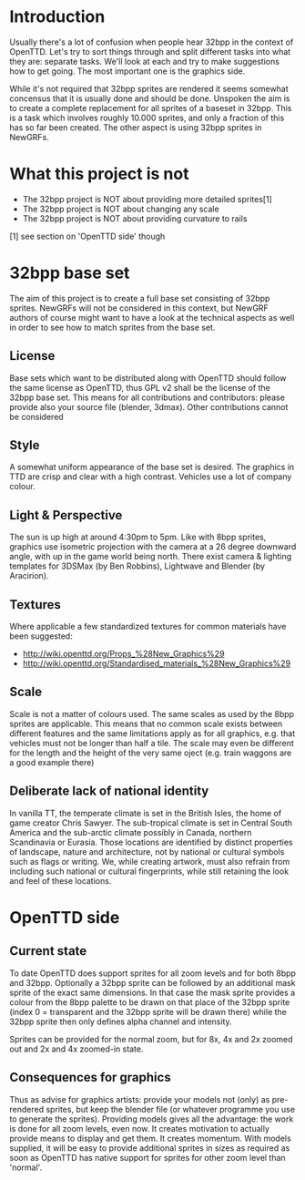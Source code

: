 = Introduction =

Usually there's a lot of confusion when people hear 32bpp in the context of OpenTTD. Let's try to sort things through and split different tasks into what they are: separate tasks. We'll look at each and try to make suggestions how to get going. The most important one is the graphics side.

While it's not required that 32bpp sprites are rendered it seems somewhat concensus that it is usually done and should be done. Unspoken the aim is to create a complete replacement for all sprites of a baseset in 32bpp. This is a task which involves roughly 10.000 sprites, and only a fraction of this has so far been created. The other aspect is using 32bpp sprites in NewGRFs.

= What this project is not =

* The 32bpp project is NOT about providing more detailed sprites[1]
* The 32bpp project is NOT about changing any scale
* The 32bpp project is NOT about providing curvature to rails

[1] see section on 'OpenTTD side' though

= 32bpp base set =

The aim of this project is to create a full base set consisting of 32bpp sprites. NewGRFs will not be considered in this context, but NewGRF authors of course might want to have a look at the technical aspects as well in order to see how to match sprites from the base set.

== License ==
Base sets which want to be distributed along with OpenTTD should follow the same license as OpenTTD, thus GPL v2 shall be the license of the 32bpp base set. This means for all contributions and contributors: please provide also your source file (blender, 3dmax). Other contributions cannot be considered

== Style ==
A somewhat uniform appearance of the base set is desired. The graphics in TTD are crisp and clear with a high contrast. Vehicles use a lot of company colour. 

== Light & Perspective ==
The sun is up high at around 4:30pm to 5pm. Like with 8bpp sprites, graphics use isometric projection with the camera at a 26 degree downward angle, with up in the game world being north. There exist camera & lighting templates for 3DSMax (by Ben Robbins), Lightwave and Blender (by Aracirion).

== Textures ==
Where applicable a few standardized textures for common materials have been suggested:
* http://wiki.openttd.org/Props_%28New_Graphics%29
* http://wiki.openttd.org/Standardised_materials_%28New_Graphics%29

== Scale ==
Scale is not a matter of colours used. The same scales as used by the 8bpp sprites are applicable. This means that no common scale exists between different features and the same limitations apply as for all graphics, e.g. that vehicles must not be longer than half a tile. The scale may even be different for the length and the height of the very same oject (e.g. train waggons are a good example there)

== Deliberate lack of national identity ==
In vanilla TT, the temperate climate is set in the British Isles, the home of game creator Chris Sawyer. The sub-tropical climate is set in Central South America and the sub-arctic climate possibly in Canada, northern Scandinavia or Eurasia.
Those locations are identified by distinct properties of landscape, nature and architecture, not by national or cultural symbols such as flags or writing. We, while creating artwork, must also refrain from including such national or cultural fingerprints, while still retaining the look and feel of these locations.

= OpenTTD side =

== Current state ==
To date OpenTTD does support sprites for all zoom levels and for both 8bpp and 32bpp. Optionally a 32bpp sprite can be followed by an additional mask sprite of the exact same dimensions. In that case the mask sprite provides a colour from the 8bpp palette to be drawn on that place of the 32bpp sprite (index 0 = transparent and the 32bpp sprite will be drawn there) while the 32bpp sprite then only defines alpha channel and intensity.

Sprites can be provided for the normal zoom, but for 8x, 4x and 2x zoomed out and 2x and 4x zoomed-in state.

== Consequences for graphics ==
Thus as advise for graphics artists: provide your models not (only) as pre-rendered sprites, but keep the blender file (or whatever programme you use to generate the sprites). Providing models gives all the advantage: the work is done for all zoom levels, even now. It creates motivation to actually provide means to display and get them. It creates momentum. With models supplied, it will be easy to provide additional sprites in sizes as required as soon as OpenTTD has native support for sprites for other zoom level than 'normal'.